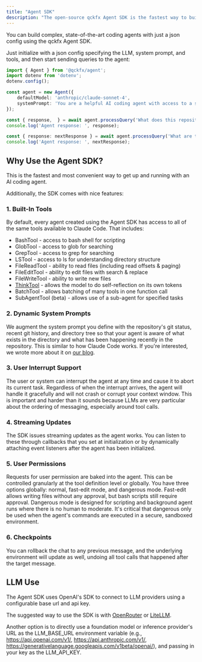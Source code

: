 ```yaml
---
title: "Agent SDK"
description: "The open-source qckfx Agent SDK is the fastest way to build an AI agent connected to your codebase."
---
```


You can build complex, state-of-the-art coding agents with just a json config using the qckfx Agent SDK.

Just initialize with a json config specifying the LLM, system prompt, and tools, and then start sending queries to the agent:

```typescript
import { Agent } from '@qckfx/agent';
import dotenv from 'dotenv';
dotenv.config();

const agent = new Agent({
	defaultModel: 'anthropic/claude-sonnet-4',
	systemPrompt: 'You are a helpful AI coding agent with access to a set of tools to accomplish the tasks given to you by the user.'
});

const { response,  } = await agent.processQuery('What does this repository do?');
console.log('Agent response: ', response);

const { response: nextResponse } = await agent.processQuery('What are the key files in this repository?', sessionState);
console.log('Agent response: ', nextResponse);
```

## Why Use the Agent SDK?

This is the fastest and most convenient way to get up and running with an AI coding agent.

Additionally, the SDK comes with nice features:

### 1. Built-In Tools

By default, every agent created using the Agent SDK has access to all of the same tools available to Claude Code. That includes:

- BashTool - access to bash shell for scripting
- GlobTool - access to glob for searching
- GrepTool - access to grep for searching
- LSTool - access to ls for understanding directory structure
- FileReadTool - ability to read files (including read offsets & paging)
- FileEditTool - ability to edit files with search & replace
- FileWriteTool - ability to write new files
- [ThinkTool](https://www.anthropic.com/engineering/claude-think-tool) - allows the model to do self-reflection on its own tokens
- BatchTool - allows batching of many tools in one function call
- SubAgentTool (beta) - allows use of a sub-agent for specified tasks

### 2. Dynamic System Prompts

We augment the system prompt you define with the repository's git status, recent git history, and directory tree so that your agent is aware of what exists in the directory and what has been happening recently in the repository. This is similar to how Claude Code works. If you're interested, we wrote more about it on [our blog](https://qckfx.com/blog/some-cool-things-i-learned-about-how-ai-coding-agents-work).

### 3. User Interrupt Support

The user or system can interrupt the agent at any time and cause it to abort its current task. Regardless of when the interrupt arrives, the agent will handle it gracefully and will not crash or corrupt your context window. This is important and harder than it sounds because LLMs are very particular about the ordering of messaging, especially around tool calls.

### 4. Streaming Updates

The SDK issues streaming updates as the agent works. You can listen to these through callbacks that you set at initialization or by dynamically attaching event listeners after the agent has been initialized.

### 5. User Permissions

Requests for user permission are baked into the agent. This can be controlled granularly at the tool definition level or globally. You have three options globally: normal, fast-edit mode, and dangerous mode. Fast-edit allows writing files without any approval, but bash scripts still require approval. Dangerous mode is designed for scripting and background agent runs where there is no human to moderate. It's critical that dangerous only be used when the agent's commands are executed in a secure, sandboxed environment.

### 6. Checkpoints

You can rollback the chat to any previous message, and the underlying environment will update as well, undoing all tool calls that happened after the target message.

## LLM Use

The Agent SDK uses OpenAI's SDK to connect to LLM providers using a configurable base url and api key.

The suggested way to use the SDK is with [OpenRouter](https://openrouter.ai/docs/quickstart) or [LiteLLM](https://docs.litellm.ai/docs/simple_proxy).

Another option is to directly use a foundation model or inference provider's URL as the LLM_BASE_URL environment variable (e.g., https://api.openai.com/v1/, https://api.anthropic.com/v1/, https://generativelanguage.googleapis.com/v1beta/openai/), and passing in your key as the LLM_API_KEY.
